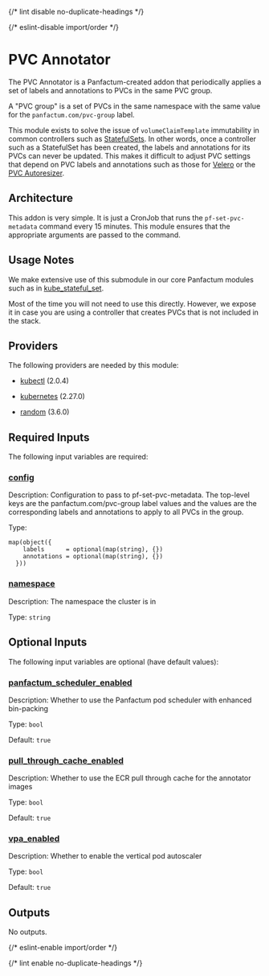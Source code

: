 
{/* lint disable no-duplicate-headings */}

{/* eslint-disable import/order */}

<ModuleHeader name="kube_pvc_annotator" sourceHref="https://github.com/Panfactum/stack/tree/__PANFACTUM_VERSION_MAIN__/packages/infrastructure/kube_pvc_annotator" status="stable" type="submodule" />

# PVC Annotator

The PVC Annotator is a Panfactum-created addon that periodically applies a set of labels
and annotations to PVCs in the same PVC group.

A "PVC group" is a set of PVCs in the same namespace with the same value for the
`panfactum.com/pvc-group` label.

This module exists to solve the issue of `volumeClaimTemplate` immutability in common
controllers such as [StatefulSets](https://kubernetes.io/docs/reference/generated/kubernetes-api/v1.29/#statefulset-v1-apps). In other words, once a controller such as a StatefulSet
has been created, the labels and annotations for its PVCs can never be updated. This
makes it difficult to adjust PVC settings that depend on PVC labels and annotations
such as those for [Velero](https://velero.io/) or the
[PVC Autoresizer](https://github.com/topolvm/pvc-autoresizer).

## Architecture

This addon is very simple. It is just a CronJob that runs the `pf-set-pvc-metadata`
command every 15 minutes. This module ensures that the appropriate arguments are passed
to the command.

## Usage Notes

We make extensive use of this submodule in our core Panfactum modules such as in
[kube\_stateful\_set](/docs/main/reference/infrastructure-modules/submodule/kubernetes/kube_stateful_set).

Most of the time you will not need to use this directly. However, we expose it in case you
are using a controller that creates PVCs that is not included in the stack.

## Providers

The following providers are needed by this module:

* [kubectl](#requirement_kubectl) (2.0.4)

* [kubernetes](https://registry.terraform.io/providers/hashicorp/kubernetes/2.27.0/docs) (2.27.0)

* [random](https://registry.terraform.io/providers/hashicorp/random/3.6.0/docs) (3.6.0)

## Required Inputs

The following input variables are required:

### <a name="input_config" /> [config](#input_config)

Description: Configuration to pass to pf-set-pvc-metadata. The top-level keys are the panfactum.com/pvc-group label values and the values are the corresponding labels and annotations to apply to all PVCs in the group.

Type:

```hcl
map(object({
    labels      = optional(map(string), {})
    annotations = optional(map(string), {})
  }))
```

### <a name="input_namespace" /> [namespace](#input_namespace)

Description: The namespace the cluster is in

Type: `string`

## Optional Inputs

The following input variables are optional (have default values):

### <a name="input_panfactum_scheduler_enabled" /> [panfactum\_scheduler\_enabled](#input_panfactum_scheduler_enabled)

Description: Whether to use the Panfactum pod scheduler with enhanced bin-packing

Type: `bool`

Default: `true`

### <a name="input_pull_through_cache_enabled" /> [pull\_through\_cache\_enabled](#input_pull_through_cache_enabled)

Description: Whether to use the ECR pull through cache for the annotator images

Type: `bool`

Default: `true`

### <a name="input_vpa_enabled" /> [vpa\_enabled](#input_vpa_enabled)

Description: Whether to enable the vertical pod autoscaler

Type: `bool`

Default: `true`

## Outputs

No outputs.

{/* eslint-enable import/order */}

{/* lint enable no-duplicate-headings */}
